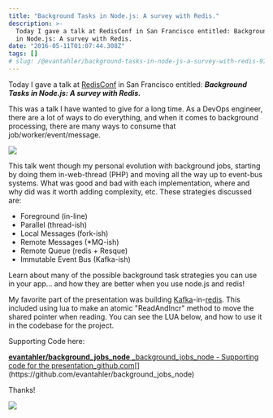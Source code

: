 ```yaml
---
title: "Background Tasks in Node.js: A survey with Redis."
description: >-
  Today I gave a talk at RedisConf in San Francisco entitled: Background Tasks
  in Node.js: A survey with Redis.
date: "2016-05-11T01:07:44.308Z"
tags: []
# slug: /@evantahler/background-tasks-in-node-js-a-survey-with-redis-971d3575d9d2
---
```


Today I gave a talk at [RedisConf](http://redisconference.com/) in San Francisco entitled: **_Background Tasks in Node.js: A survey with Redis._**

This was a talk I have wanted to give for a long time. As a DevOps engineer, there are a lot of ways to do everything, and when it comes to background processing, there are many ways to consume that job/worker/event/message.

![](/images/medium-export/1__o4crV68ZzYEiJ__l9zgqmXQ.png)

This talk went though my personal evolution with background jobs, starting by doing them in-web-thread (PHP) and moving all the way up to event-bus systems. What was good and bad with each implementation, where and why did was it worth adding complexity, etc. These strategies discussed are:

- Foreground (in-line)
- Parallel (thread-ish)
- Local Messages (fork-ish)
- Remote Messages (\*MQ-ish)
- Remote Queue (redis + Resque)
- Immutable Event Bus (Kafka-ish)

Learn about many of the possible background task strategies you can use in your app… and how they are better when you use node.js and redis!

My favorite part of the presentation was building [Kafka](http://kafka.apache.org/)\-in-[redis](http://redis.io/). This included using lua to make an atomic "ReadAndIncr" method to move the shared pointer when reading. You can see the LUA below, and how to use it in the codebase for the project.

Supporting Code here:

[**evantahler/background_jobs_node**
\_background_jobs_node - Supporting code for the presentation_github.com](https://github.com/evantahler/background_jobs_node "https://github.com/evantahler/background_jobs_node")[](https://github.com/evantahler/background_jobs_node)

Thanks!

![](/images/medium-export/1__YGoedPSrUzy2qvbqnTLSdw.png)
